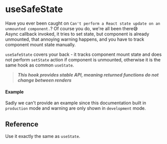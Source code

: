 
<Meta title="State/useSafeState" />

# useSafeState

Have you ever been caught on `Can't perform a React state update on an unmounted component.`? Of
course you do, we're all been there😅  
Async callback invoked, it tries to set state, but component is already unmounted, that annoying
warning happens, and you have to track component mount state manually.

`useSafeState` covers your back - it tracks component mount state and does not perform `setState`
action if component is unmounted, otherwise it is the same hook as common `useState`.

> **_This hook provides stable API, meaning returned functions do not change between renders_**

#### Example

Sadly we can't provide an example since this documentation built in `production` mode and warning
are only shown in `development` mode.

## Reference

Use it exactly the same as `useState`.
